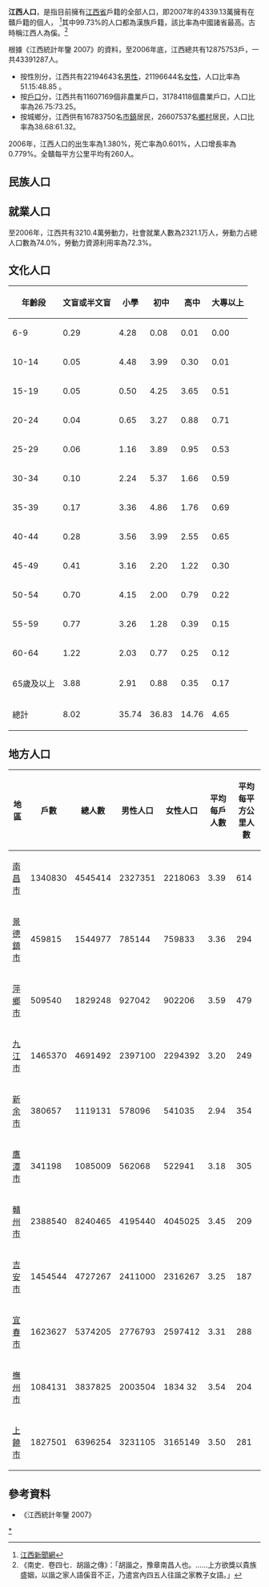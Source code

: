'''江西人口'''，是指目前擁有[[江西省|江西省]]戶籍的全部人口，即2007年的4339.13萬擁有在贛戶籍的個人， <ref>[http://jiangxibig5.jxnews.com.cn/system/2007/01/11/002409348.shtml 江西新聞網]{{dead link|date=2018年3月 |bot=InternetArchiveBot |fix-attempted=yes }}</ref>其中99.73%的人口都為漢族戶籍，該比率為中國諸省最高。古時稱江西人為傒。<ref>《南史．卷四七．胡諧之傳》：「胡諧之，豫章南昌人也。……上方欲獎以貴族盛姻，以諧之家人語傒音不正，乃遣宮內四五人往諧之家教子女語。」</ref>

根據《江西統計年鑒 2007》的資料，至2006年底，江西總共有12875753戶，一共43391287人。

*按性別分，江西共有22194643名[[男性|男性]]，21196644名[[女性|女性]]，人口比率為51.15:48.85 。
*按[[戶口|戶口]]分，江西共有11607169個非農業戶口，31784118個農業戶口，人口比率為26.75:73.25。
*按城鄉分，江西供有16783750名[[城市|市鎮]]居民，26607537名[[農村|鄉村]]居民，人口比率為38.68:61.32。

2006年，江西人口的出生率為1.380%，死亡率為0.601%，人口增長率為0.779%。全贛每平方公里平均有260人。
{{Population pyramid
  |caption   = 人口金字塔 (2010年普查)
  |float     = 
  |width     = 500px
  |margin-left =0.5em
  |margin-right=
  |margin-top =0.5em
  |margin-bottom=0.5em
  |labelwidth=0.1
  |border=solid 1px silver
  |font-size =80%
  |maxvalue  = 3000000

  |100+  |162 |437
  |95-99 |3102 |6214
  |90-94 |13840 |28119
  |85-89 |62894 |99025
  |80-84 |163313 |207453
  |75-79 |314505 |355101
  |70-74 |490625 |499742
  |65-69 |582238 |561531
  |60-64 |878288 |832669
  |55-59 |1167310 |1130000
  |50-54 |1256966 |1214952
  |45-49 |1540906 |1508986
  |40-44 |1913047 |1867698
  |35-39 |2032118 |1997611
  |30-34 |1779553 |1813400
  |25-29 |1466019 |1566032
  |20-24 |1992465 |2033252
  |15-19 |1834229 |1591762
  |10-14 |1718186 |1349216
  |5-9   |1835120 |1396937
  |0-4   |1958635 |1504139
}}

==民族人口==

==就業人口==
至2006年，江西共有3210.4萬勞動力，社會就業人數為2321.1万人，勞動力占總人口數為74.0%，勞動力資源利用率為72.3%。

==文化人口==
{| class="wikitable"
|-
! 年齡段
! 文盲或半文盲
! 小學
! 初中
! 高中
! 大專以上
|-
|6-9
|0.29
|4.28
|0.08
|0.01
|0.00 
|-
|10-14
|0.05
|4.48
|3.99
|0.30
|0.01   
|-
|15-19
|0.05
|0.50
|4.25
|3.65
|0.51   
|-
|20-24
|0.04
|0.65
|3.27
|0.88
|0.71   
|-
|25-29
|0.06
|1.16
|3.89
|0.95
|0.53   
|-
|30-34
|0.10
|2.24
|5.37
|1.66
|0.59   
|-
|35-39
|0.17
|3.36
|4.86
|1.76
|0.69   
|-
|40-44
|0.28
|3.56
|3.99
|2.55
|0.65   
|-
|45-49
|0.41
|3.16
|2.20
|1.22
|0.30   
|-
|50-54
|0.70
|4.15
|2.00
|0.79
|0.22   
|-
|55-59
|0.77
|3.26
|1.28
|0.39
|0.15   
|-
|60-64
|1.22
|2.03
|0.77
|0.25
|0.12   
|-
|65歲及以上
|3.88
|2.91
|0.88
|0.35
|0.17 
|-
|總計
|8.02
|35.74
|36.83
|14.76
|4.65
|}

==地方人口==
{| class="wikitable"
|-
! 地區
! 戶數
! 總人數
! 男性人口
! 女性人口
! 平均每戶人數
! 平均每平方公里人數
|-
|[[南昌市|南昌市]]
|1340830
|4545414
|2327351
|2218063
|3.39
|614   
|-
|[[景德鎮市|景德鎮市]]
|459815
|1544977
|785144
|759833
|3.36
|294
|-
|[[萍鄉市|萍鄉市]]
|509540
|1829248
|927042
|902206
|3.59
|479
|-
|[[九江市|九江市]]
|1465370
|4691492
|2397100
|2294392
|3.20
|249   
|-
|[[新余市|新余市]]
|380657
|1119131
|578096
|541035
|2.94
|354   
|-
|[[鷹潭市|鷹潭市]]
|341198
|1085009
|562068
|522941
|3.18
|305   
|-
|[[贛州市|贛州市]]
|2388540
|8240465
|4195440  
|4045025
|3.45
|209   
|-
|[[吉安市|吉安市]]
|1454544
|4727267
|2411000
|2316267
|3.25
|187   
|-
|[[宜春市|宜春市]]
|1623627
|5374205
|2776793
|2597412
|3.31
|288   
|-
|[[撫州市|撫州市]]
|1084131
|3837825
|2003504
|1834 32
|3.54
|204   
|-
|[[上饒市|上饒市]]
|1827501
|6396254
|3231105 
|3165149
|3.50
|281
|}

==參考資料==

{{reflist}}
*《江西統計年鑒 2007》
{{參考資料}}

[[Category:江西人口|*]]